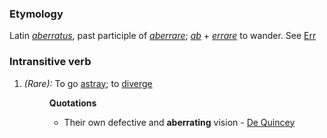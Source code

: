 ===Etymology===
Latin ''[[aberratus]]'', past participle of ''[[aberrare]]''; ''[[ab]]'' + ''[[errare]]'' to wander. See [[Err]]
===Intransitive verb===
#''(Rare):'' To go [[astray]]; to [[diverge]]
#:'''Quotations'''
#:*Their own defective and '''aberrating''' vision - [[De Quincey]]